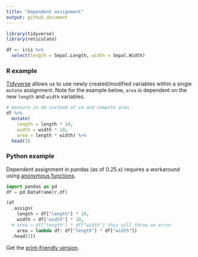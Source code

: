 ```yaml
---
title: "Dependent assignment"
output: github_document
---
```


```r
library(tidyverse)
library(reticulate)
```

```r
df <- iris %>% 
  select(length = Sepal.Length, width = Sepal.Width)
```

### R example

[Tidyverse](https://www.tidyverse.org/) allows us to use newly created/modified variables within a single `mutate` assignment. Note for the example below, `area` is dependent on the new `length` and `width` variables.

```r
# measure in mm instead of cm and compute area
df %>% 
  mutate(
    length = length * 10,
    width = width * 10,
    area = length * width) %>% 
  head(5)
```

### Python example

Dependent assignment in pandas (as of 0.25.x) requires a workaround using [anonymous functions](https://github.com/pandas-dev/pandas/issues/14207).

```python
import pandas as pd
df = pd.DataFrame(r.df)
```

```python
(df
  .assign(
    length = df["length"] * 10,
    width = df["width"] * 10,
  # area = df["length"] * df["width"] this will throw an error 
    area = lambda df: df["length"] * df["width"])
  .head(5))
```

Get the [print-friendly version](dependent_assign.pdf).
